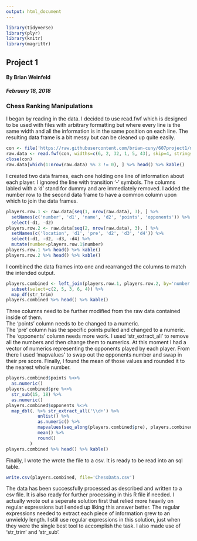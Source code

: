 ```yaml
---
output: html_document
---
```


<link rel="stylesheet" href="https://maxcdn.bootstrapcdn.com/bootstrap/3.3.7/css/bootstrap.min.css">
<link rel="stylesheet" href="./custom.css">

```r
library(tidyverse)
library(plyr)
library(knitr)
library(magrittr)
```

<div class='jumbotron'>
  <h2 class='display-3 text-uppercase'>Project 1</h2>
  <h4 class='right text-uppercase'>By Brian Weinfeld</h4>
  <div class='clearfix'></div>
  <h5 class='right text-uppercase'>February 18, 2018</h5>
</div>

<div class='page-header text-uppercase'>
  <h3>Chess Ranking Manipulations</h3>
</div>

<div class='well'>
I began by reading in the data. I decided to use read.fwf which is designed to be used with files with arbitrary formatting but where every line is the same width and all the information is in the same position on each line. The resulting data frame is a bit messy but can be cleaned up quite easily.
</div>

```r
con <- file('https://raw.githubusercontent.com/brian-cuny/607project1/master/tournamentinfo.txt', open='r')
raw.data <- read.fwf(con, widths=c(6, 2, 32, 1, 5, 43), skip=4, stringsAsFactors=FALSE) 
close(con)
raw.data[which(1:nrow(raw.data) %% 3 != 0), ] %>% head() %>% kable()
```

<div class='well'>
I created two data frames, each one holding one line of information about each player. I ignored the line with transition '-' symbols. The columns labled with a 'd' stand for dummy and are immediately removed. I added the number row to the second data frame to have a common column upon which to join the data frames.
</div>

```r
players.row.1 <- raw.data[seq(1, nrow(raw.data), 3), ] %>% 
  setNames(c('number', 'd1', 'name', 'd2', 'points', 'opponents')) %>% 
  select(-d1, -d2)
players.row.2 <- raw.data[seq(2, nrow(raw.data), 3), ] %>% 
  setNames(c('location', 'd1', 'pre', 'd2', 'd3', 'd4')) %>% 
  select(-d1, -d2, -d3, -d4) %>% 
  mutate(number=players.row.1$number)
players.row.1 %>% head() %>% kable()
players.row.2 %>% head() %>% kable()
```

<div class='well'>
I combined the data frames into one and rearranged the columns to match the intended output.
</div>

```r
players.combined <- left_join(players.row.1, players.row.2, by='number') %>% 
  subset(select=c(2, 5, 3, 6, 4)) %>%
  map_df(str_trim)
players.combined %>% head() %>% kable()
```

<div class='well'>
Three columns need to be further modified from the raw data contained inside of them. 
</br>
The 'points' column needs to be changed to a numeric.
</br>
The 'pre' column has the specific points pulled and changed to a numeric. 
</br>
The 'opponents' column needs more work. I used 'str_extract_all' to remove all the numbers and then change them to numerics. At this moment I had a vector of numerics representing the opponents played by each player. From there I used 'mapvalues' to swap out the opponents number and swap in their pre score. Finally, I found the mean of those values and rounded it to the nearest whole number.
</div>

```r
players.combined$points %<>% 
  as.numeric()
players.combined$pre %<>% 
  str_sub(15, 18) %>% 
  as.numeric()
players.combined$opponents %<>% 
  map_dbl(. %>% str_extract_all('\\d+') %>%
            unlist() %>% 
            as.numeric() %>% 
            mapvalues(seq_along(players.combined$pre), players.combined$pre) %>% 
            mean() %>% 
            round()
         )
players.combined %>% head() %>% kable()
```

<div class='well'>
Finally, I wrote the wrote the file to a csv. It is ready to be read into an sql table.
</div>

```r
write.csv(players.combined, file='ChessData.csv')
```

<div class='alert alert-success'>
The data has been successfully processed as described and written to a csv file. It is also ready for further processing in this R file if needed. I actually wrote out a seperate solution first that relied more heavily on regular expressions but I ended up liking this answer better. The regular expressions needed to extract each piece of information grew to an unwieldy length. I still use regular expressions in this solution, just when they were the single best tool to accomplish the task. I also made use of 'str_trim' and 'str_sub'.
</div>